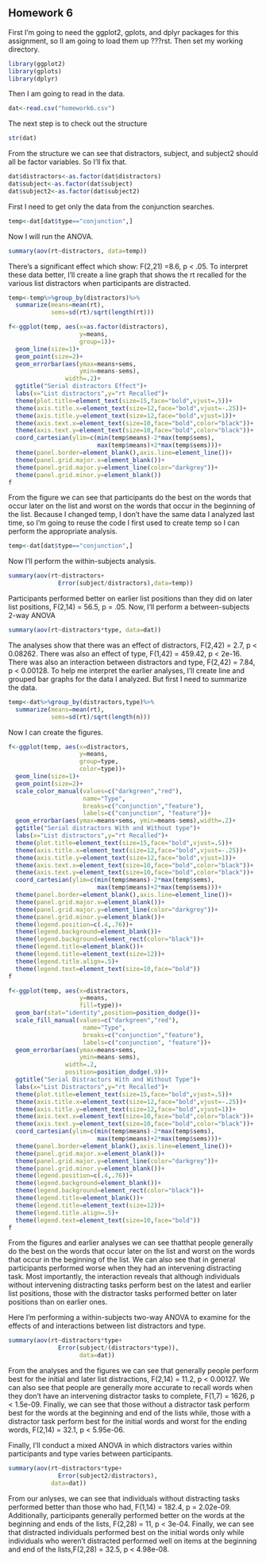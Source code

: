 ## Homework 6

<!--
Set the working directory.
No Rchunk is needed to accomplish this.
-->

<!--
Read in the homework6.csv data. For each of the following steps you
should preface your R commands with some plain English explanation.
The fabricated data are supposed to approximate how people perform
in different types of visual searches. Specifically, we're 
comparing performance in feature searches (e.g. looking for a red
X among green Xs) and conjunction searches (e.g. looking for a red
X among green Xs and red Os). We're also looking at how the number
of distractors within the search display effect our data.
-->
First I'm going to need the ggplot2, gplots, and dplyr packages for this assignment, so lI am going to load them up ???rst. Then set my working directory.
```r
library(ggplot2)
library(gplots)
library(dplyr)
```
Then I am going to read in the data.
```r
dat<-read.csv("homework6.csv")
```

<!--
Check the structure of the data and change any variables that should
be factor variables into factor variables
-->
The next step is to check out the structure
```r
str(dat)
```
From the structure we can see that distractors, subject, and subject2 should all be factor variables. So I'll fix that.

```r
dat$distractors<-as.factor(dat$distractors)
dat$subject<-as.factor(dat$subject)
dat$subject2<-as.factor(dat$subject2)
```
<!--
Perform a one-way between-subjects ANOVA examining for effects of 
the the number of distractors for the conjunction searches only.
Also create a line graph to help you interpret the results of your
analysis.
-->
First I need to get only the data from the conjunction searches.
```r
temp<-dat[dat$type=="conjunction",]
```
Now I will run the ANOVA.
```r
summary(aov(rt~distractors, data=temp))
```
There's a significant effect which show: F(2,21) =8.6, p < .05. To interpret these data better,
I'll create a line graph that shows the rt recalled for the various list distractors when participants are distracted.
```r

temp<-temp%>%group_by(distractors)%>%
  summarize(means=mean(rt),
            sems=sd(rt)/sqrt(length(rt)))

f<-ggplot(temp, aes(x=as.factor(distractors),
                    y=means,
                    group=1))+
  geom_line(size=1)+
  geom_point(size=2)+
  geom_errorbar(aes(ymax=means+sems,
                    ymin=means-sems),
                width=.2)+
  ggtitle("Serial distractors Effect")+
  labs(x="List distractors",y="rt Recalled")+
  theme(plot.title=element_text(size=15,face="bold",vjust=.5))+
  theme(axis.title.x=element_text(size=12,face="bold",vjust=-.25))+
  theme(axis.title.y=element_text(size=12,face="bold",vjust=1))+
  theme(axis.text.x=element_text(size=10,face="bold",color="black"))+
  theme(axis.text.y=element_text(size=10,face="bold",color="black"))+
  coord_cartesian(ylim=c(min(temp$means)-2*max(temp$sems),
                         max(temp$means)+2*max(temp$sems)))+
  theme(panel.border=element_blank(),axis.line=element_line())+
  theme(panel.grid.major.x=element_blank())+
  theme(panel.grid.major.y=element_line(color="darkgrey"))+
  theme(panel.grid.minor.y=element_blank())
f
```
From the figure we can see that participants do the best on the words that occur later on the list and worst on the words that occur in the beginning of the list.
<!--
Perform a one-way within subjects ANOVA on the same data you analyzed
earlier. Tip: use subject as the subjects variable for this analysis.
-->
Because I changed temp, I don't have the same data I analyzed last time, so I'm going to reuse the code I first used to create temp so I can perform the appropriate analysis.
```r
temp<-dat[dat$type=="conjunction",]
```
Now I'll perform the within-subjects analysis.

```r
summary(aov(rt~distractors+
              Error(subject/distractors),data=temp))
```
Participants performed better on earlier list positions than they did on later list positions, F(2,14) = 56.5, p = .05.
<!--
Perform a between-subjects ANOVA examining for the effects of and
interactions between the number of distractors and the search type.
Make sure to interpret your results.
-->
Now, I'll perform a between-subjects 2-way ANOVA
```r
summary(aov(rt~distractors*type, data=dat))
```
The analyses show that there was an effect of distractors, F(2,42) = 2.7, p < 0.08262. 
There was also an effect of type, F(1,42) =
459.42, p < 2e-16. 
There was also an interaction between distractors and type, F(2,42) = 7.84, p < 0.00128.
<!--
Create a line graph and a grouped bar graph to help us interpret
the results of the previous analyses. Include error bars in your
figures.
-->
To help me interpret the earlier analyses, I'll create line and grouped bar graphs for the data I analyzed. But first I need to summarize the data.
```r
temp<-dat%>%group_by(distractors,type)%>%
  summarize(means=mean(rt),
            sems=sd(rt)/sqrt(length(n)))
```
Now I can create the figures.
```r
f<-ggplot(temp, aes(x=distractors,
                    y=means,
                    group=type,
                    color=type))+
  geom_line(size=1)+
  geom_point(size=2)+
  scale_color_manual(values=c("darkgreen","red"),
                     name="Type",
                     breaks=c("conjunction","feature"),
                     labels=c("conjunction", "feature"))+
  geom_errorbar(aes(ymax=means+sems, ymin=means-sems),width=.2)+
  ggtitle("Serial distractors With and Without type")+
  labs(x="List distractors",y="rt Recalled")+
  theme(plot.title=element_text(size=15,face="bold",vjust=.5))+
  theme(axis.title.x=element_text(size=12,face="bold",vjust=-.25))+
  theme(axis.title.y=element_text(size=12,face="bold",vjust=1))+
  theme(axis.text.x=element_text(size=10,face="bold",color="black"))+
  theme(axis.text.y=element_text(size=10,face="bold",color="black"))+
  coord_cartesian(ylim=c(min(temp$means)-2*max(temp$sems),
                         max(temp$means)+2*max(temp$sems)))+
  theme(panel.border=element_blank(),axis.line=element_line())+
  theme(panel.grid.major.x=element_blank())+
  theme(panel.grid.major.y=element_line(color="darkgrey"))+
  theme(panel.grid.minor.y=element_blank())+
  theme(legend.position=c(.4,.76))+
  theme(legend.background=element_blank())+
  theme(legend.background=element_rect(color="black"))+
  theme(legend.title=element_blank())+
  theme(legend.title=element_text(size=12))+
  theme(legend.title.align=.5)+
  theme(legend.text=element_text(size=10,face="bold"))
f

f<-ggplot(temp, aes(x=distractors,
                    y=means,
                    fill=type))+
  geom_bar(stat="identity",position=position_dodge())+
  scale_fill_manual(values=c("darkgreen","red"),
                     name="Type",
                     breaks=c("conjunction","feature"),
                     labels=c("conjunction", "feature"))+
  geom_errorbar(aes(ymax=means+sems,
                    ymin=means-sems),
                width=.2,
                position=position_dodge(.9))+
  ggtitle("Serial Distractors With and Without Type")+
  labs(x="List Distractors",y="rt Recalled")+
  theme(plot.title=element_text(size=15,face="bold",vjust=.5))+
  theme(axis.title.x=element_text(size=12,face="bold",vjust=-.25))+
  theme(axis.title.y=element_text(size=12,face="bold",vjust=1))+
  theme(axis.text.x=element_text(size=10,face="bold",color="black"))+
  theme(axis.text.y=element_text(size=10,face="bold",color="black"))+
  coord_cartesian(ylim=c(min(temp$means)-2*max(temp$sems),
                         max(temp$means)+2*max(temp$sems)))+
  theme(panel.border=element_blank(),axis.line=element_line())+
  theme(panel.grid.major.x=element_blank())+
  theme(panel.grid.major.y=element_line(color="darkgrey"))+
  theme(panel.grid.minor.y=element_blank())+
  theme(legend.position=c(.4,.76))+
  theme(legend.background=element_blank())+
  theme(legend.background=element_rect(color="black"))+
  theme(legend.title=element_blank())+
  theme(legend.title=element_text(size=12))+
  theme(legend.title.align=.5)+
  theme(legend.text=element_text(size=10,face="bold"))
f
```

<!--
Interpret the statistical results in light of the figures.
-->
From the figures and earlier analyses we can see thatthat people generally do the best on the
words that occur later on the list and worst on the words that occur in the beginning of the list.
We can also see that in general participants performed worse when they had an intervening distracting task. 
Most importantly, the interaction reveals that although individuals
without intervening distracting tasks perform best on the latest and earlier list positions, those with the distractor tasks performed better on later positions than on earlier ones.

<!--
Perform a within-subjects two-way ANOVA examining for the effects
of and interactions between number of distractors and search type.
Tip: use subject as the subject's variable for this analysis.
Interpret the results of the analysis based on the statistical
results and your earlier figures.
-->
Here I'm performing a within-subjects two-way ANOVA to examine for the effects of and interactions between list distractors and
type.
```r
summary(aov(rt~distractors*type+
              Error(subject/(distractors*type)),
                    data=dat))
```
From the analyses and the figures we can see that generally people perform best for the initial and later list distractions, F(2,14) =
11.2, p < 0.00127. We can also see that people are generally more accurate to recall words when they don't have an intervening distractor tasks to complete, F(1,7) = 1626, p < 1.5e-09. Finally,
we can see that those without a distractor task perform best for the words at the beginning and end of the lists while, those with a
distractor task perform best for the initial words and worst for the ending words, F(2,14) = 32.1, p < 5.95e-06.

<!--
Finally conduct and interpret the results of a mixed ANOVA in which
number of distractors varies within subjects and the type of search
varies between subjects. Make sure to interpret your results. Tip:
use subject2 as your subject's variable for this analysis.
-->
Finally, I'll conduct a mixed ANOVA in which distractors varies within participants and type varies between participants.
```r
summary(aov(rt~distractors*type+
              Error(subject2/distractors),
            data=dat))
```
From our anlyses, we can see that individuals without distracting tasks performed better than those who had, F(1,14) = 182.4, p = 2.02e-09.
Additionally, participants generally performed better on the words at the beginning and ends of the lists, F(2,28) = 11, p < 3e-04.
Finally, we can see that distracted individuals performed best on the initial words only while individuals who weren't distracted performed well on items at the beginning and end of the lists,F(2,28) = 32.5, p < 4.98e-08.